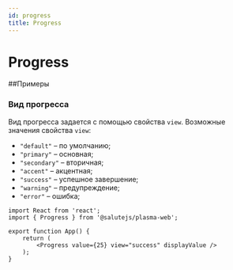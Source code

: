 ```yaml
---
id: progress
title: Progress
---
```



# Progress
<Description name="Progress" />
<PropsTable name="Progress" exclude={['css']} />
<StorybookLink name="Progress" />

##Примеры

### Вид прогресса
Вид прогресса задается с помощью свойства `view`. Возможные значения свойства `view`:
+ `"default"` – по умолчанию;
+ `"primary"` – основная;
+ `"secondary"` – вторичная;
+ `"accent"` – акцентная;
+ `"success"` – успешное завершение;
+ `"warning"` – предупреждение;
+ `"error"` – ошибка;

```tsx live
import React from 'react';
import { Progress } from '@salutejs/plasma-web';

export function App() {
    return (
        <Progress value={25} view="success" displayValue />
    );
}
```
